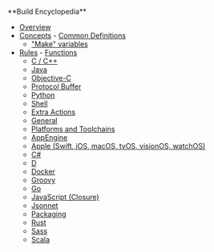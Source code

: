 \*\*Build Encyclopedia\*\*
- [Overview](/reference/be/overview.html)
- [Concepts](#be-menu)  - [Common Definitions](/reference/be/common-definitions.html)
  - ["Make" variables](/reference/be/make-variables.html)
- [Rules](#be-rules)  - [Functions](/reference/be/functions.html)
  - [C / C++](/reference/be/c-cpp.html)
  - [Java](/reference/be/java.html)
  - [Objective-C](/reference/be/objective-c.html)
  - [Protocol Buffer](/reference/be/protocol-buffer.html)
  - [Python](/reference/be/python.html)
  - [Shell](/reference/be/shell.html)
  - [Extra Actions](/reference/be/extra-actions.html)
  - [General](/reference/be/general.html)
  - [Platforms and Toolchains](/reference/be/platforms-and-toolchains.html)
  - [AppEngine](https://github.com/bazelbuild/rules_appengine)
  - [Apple (Swift, iOS, macOS, tvOS, visionOS, watchOS)](https://github.com/bazelbuild/rules_apple)
  - [C#](https://github.com/bazelbuild/rules_dotnet)
  - [D](https://github.com/bazelbuild/rules_d)
  - [Docker](https://github.com/bazelbuild/rules_docker)
  - [Groovy](https://github.com/bazelbuild/rules_groovy)
  - [Go](https://github.com/bazelbuild/rules_go)
  - [JavaScript (Closure)](https://github.com/bazelbuild/rules_closure)
  - [Jsonnet](https://github.com/bazelbuild/rules_jsonnet)
  - [Packaging](/reference/be/pkg.html)
  - [Rust](https://github.com/bazelbuild/rules_rust)
  - [Sass](https://github.com/bazelbuild/rules_sass)
  - [Scala](https://github.com/bazelbuild/rules_scala)
